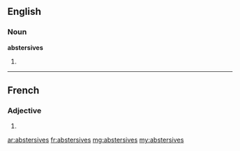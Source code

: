 ==English==

===Noun===
'''abstersives'''

# {{plural of|abstersive}}

----

==French==

===Adjective===
{{fr-adj-form}} {{f|p}}

# {{form of|feminine plural|[[abstersif]]|lang=fr}}

[[ar:abstersives]]
[[fr:abstersives]]
[[mg:abstersives]]
[[my:abstersives]]